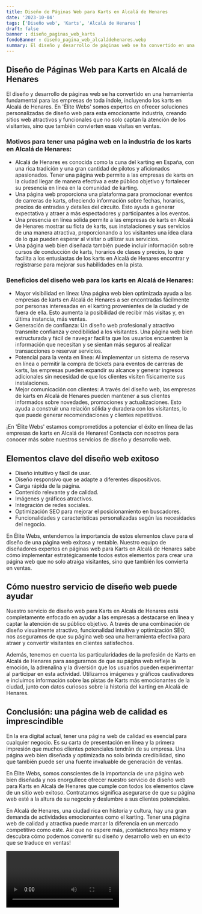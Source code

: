 ```yaml
---
title: Diseño de Páginas Web para Karts en Alcalá de Henares
date: '2023-10-04'
tags: ['Diseño web', 'Karts', 'Alcalá de Henares']
draft: false
banner : diseño_paginas_web_karts
fondoBanner : diseño_pagina_web_alcaládehenares.webp
summary: El diseño y desarrollo de páginas web se ha convertido en una herramienta fundamental para las empresas de toda índole, incluyendo los karts en Alcalá de Henares. En 'Élite Webs' somos expertos en ofrecer soluciones personalizadas de diseño web para esta emocionante industria, creando sitios web atractivos y funcionales que no solo captan la atención de los visitantes, sino que también convierten esas visitas en ventas.
---
```


## Diseño de Páginas Web para Karts en Alcalá de Henares

El diseño y desarrollo de páginas web se ha convertido en una herramienta fundamental para las empresas de toda índole, incluyendo los karts en Alcalá de Henares. En 'Élite Webs' somos expertos en ofrecer soluciones personalizadas de diseño web para esta emocionante industria, creando sitios web atractivos y funcionales que no solo captan la atención de los visitantes, sino que también convierten esas visitas en ventas.

### Motivos para tener una página web en la industria de los karts en Alcalá de Henares:

- Alcalá de Henares es conocida como la cuna del karting en España, con una rica tradición y una gran cantidad de pilotos y aficionados apasionados. Tener una página web permite a las empresas de karts en la ciudad llegar de manera efectiva a este público objetivo y fortalecer su presencia en línea en la comunidad de karting.
- Una página web proporciona una plataforma para promocionar eventos de carreras de karts, ofreciendo información sobre fechas, horarios, precios de entradas y detalles del circuito. Esto ayuda a generar expectativa y atraer a más espectadores y participantes a los eventos.
- Una presencia en línea sólida permite a las empresas de karts en Alcalá de Henares mostrar su flota de karts, sus instalaciones y sus servicios de una manera atractiva, proporcionando a los visitantes una idea clara de lo que pueden esperar al visitar o utilizar sus servicios.
- Una página web bien diseñada también puede incluir información sobre cursos de conducción de karts, horarios de clases y precios, lo que facilita a los entusiastas de los karts en Alcalá de Henares encontrar y registrarse para mejorar sus habilidades en la pista.

### Beneficios del diseño web para los karts en Alcalá de Henares:

- Mayor visibilidad en línea: Una página web bien optimizada ayuda a las empresas de karts en Alcalá de Henares a ser encontradas fácilmente por personas interesadas en el karting provenientes de la ciudad y de fuera de ella. Esto aumenta la posibilidad de recibir más visitas y, en última instancia, más ventas.
- Generación de confianza: Un diseño web profesional y atractivo transmite confianza y credibilidad a los visitantes. Una página web bien estructurada y fácil de navegar facilita que los usuarios encuentren la información que necesitan y se sientan más seguros al realizar transacciones o reservar servicios.
- Potencial para la venta en línea: Al implementar un sistema de reserva en línea o permitir la compra de tickets para eventos de carreras de karts, las empresas pueden expandir su alcance y generar ingresos adicionales sin necesidad de que los clientes visiten físicamente sus instalaciones.
- Mejor comunicación con clientes: A través del diseño web, las empresas de karts en Alcalá de Henares pueden mantener a sus clientes informados sobre novedades, promociones y actualizaciones. Esto ayuda a construir una relación sólida y duradera con los visitantes, lo que puede generar recomendaciones y clientes repetitivos.

¡En 'Élite Webs' estamos comprometidos a potenciar el éxito en línea de las empresas de karts en Alcalá de Henares! Contacta con nosotros para conocer más sobre nuestros servicios de diseño y desarrollo web.

<GifSeo />

<Cta />

## Elementos clave del diseño web exitoso

- Diseño intuitivo y fácil de usar.
- Diseño responsivo que se adapte a diferentes dispositivos.
- Carga rápida de la página.
- Contenido relevante y de calidad.
- Imágenes y gráficos atractivos.
- Integración de redes sociales.
- Optimización SEO para mejorar el posicionamiento en buscadores.
- Funcionalidades y características personalizadas según las necesidades del negocio.

En Élite Webs, entendemos la importancia de estos elementos clave para el diseño de una página web exitosa y rentable. Nuestro equipo de diseñadores expertos en páginas web para Karts en Alcalá de Henares sabe cómo implementar estratégicamente todos estos elementos para crear una página web que no solo atraiga visitantes, sino que también los convierta en ventas.

## Cómo nuestro servicio de diseño web puede ayudar

Nuestro servicio de diseño web para Karts en Alcalá de Henares está completamente enfocado en ayudar a las empresas a destacarse en línea y captar la atención de su público objetivo. A través de una combinación de diseño visualmente atractivo, funcionalidad intuitiva y optimización SEO, nos aseguramos de que su página web sea una herramienta efectiva para atraer y convertir visitantes en clientes satisfechos.

Además, tenemos en cuenta las particularidades de la profesión de Karts en Alcalá de Henares para asegurarnos de que su página web refleje la emoción, la adrenalina y la diversión que los usuarios pueden experimentar al participar en esta actividad. Utilizamos imágenes y gráficos cautivadores e incluimos información sobre las pistas de Karts más emocionantes de la ciudad, junto con datos curiosos sobre la historia del karting en Alcalá de Henares.

## Conclusión: una página web de calidad es imprescindible

En la era digital actual, tener una página web de calidad es esencial para cualquier negocio. Es su carta de presentación en línea y la primera impresión que muchos clientes potenciales tendrán de su empresa. Una página web bien diseñada y optimizada no solo brinda credibilidad, sino que también puede ser una fuente invaluable de generación de ventas.

En Élite Webs, somos conscientes de la importancia de una página web bien diseñada y nos enorgullece ofrecer nuestro servicio de diseño web para Karts en Alcalá de Henares que cumple con todos los elementos clave de un sitio web exitoso. Contratarnos significa asegurarse de que su página web esté a la altura de su negocio y deslumbre a sus clientes potenciales.

En Alcalá de Henares, una ciudad rica en historia y cultura, hay una gran demanda de actividades emocionantes como el karting. Tener una página web de calidad y atractiva puede marcar la diferencia en un mercado competitivo como este. Así que no espere más, ¡contáctenos hoy mismo y descubra cómo podemos convertir su diseño y desarrollo web en un éxito que se traduce en ventas!

<Video />

<CtaBot job='Karts' city='Alcalá de Henares'/>

<Gmaps query='Alcalá de Henares+españa+maps' />